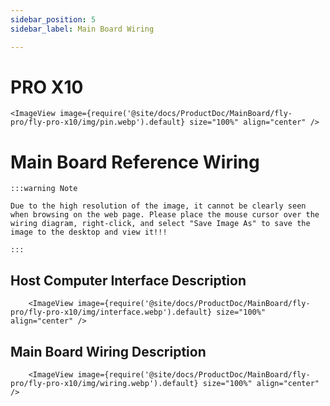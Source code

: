 ```yaml
---
sidebar_position: 5
sidebar_label: Main Board Wiring

---
```


# PRO X10

    <ImageView image={require('@site/docs/ProductDoc/MainBoard/fly-pro/fly-pro-x10/img/pin.webp').default} size="100%" align="center" />


# Main Board Reference Wiring

    :::warning Note

    Due to the high resolution of the image, it cannot be clearly seen when browsing on the web page. Please place the mouse cursor over the wiring diagram, right-click, and select "Save Image As" to save the image to the desktop and view it!!!

    :::

## Host Computer Interface Description
        <ImageView image={require('@site/docs/ProductDoc/MainBoard/fly-pro/fly-pro-x10/img/interface.webp').default} size="100%" align="center" />

## Main Board Wiring Description
        <ImageView image={require('@site/docs/ProductDoc/MainBoard/fly-pro/fly-pro-x10/img/wiring.webp').default} size="100%" align="center" />
